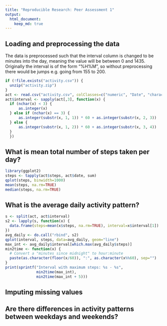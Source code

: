 ```yaml
---
title: "Reproducible Research: Peer Assessment 1"
output: 
  html_document:
    keep_md: true
---
```



## Loading and preprocessing the data

The data is preprocessed such that the interval column is changed to be minutes into the day, meaning the value will be between 0 and 1435. Originally the interval is of the form "%H%M", so without preprocessing there would be jumps e.g. going from 155 to 200.


```r
if (!file.exists("activity.csv")) {
  unzip("activity.zip")
}
act <- read.csv("activity.csv", colClasses=c("numeric", "Date", "character"))
act$interval <- sapply(act[,3], function(x) {
  if (nchar(x) < 3) {
      as.integer(x)
  } else if (nchar(x) == 3) {
      as.integer(substr(x, 1, 1)) * 60 + as.integer(substr(x, 2, 3))
  } else {
      as.integer(substr(x, 1, 2)) * 60 + as.integer(substr(x, 3, 4))
  }
  })
```

## What is mean total number of steps taken per day?
```r
library(ggplot2)
steps <- tapply(act$steps, act$date, sum)
qplot(steps, binwidth=1000)
mean(steps, na.rm=TRUE)
median(steps, na.rm=TRUE)
```


## What is the average daily activity pattern?
```r
s <- split(act, act$interval)
s2 <- lapply(s, function(x) {
  data.frame(steps=mean(x$steps, na.rm=TRUE), interval=x$interval[1])
})
avg_daily <- do.call("rbind", s2)
qplot(interval, steps, data=avg_daily, geom="line")
max_int <- avg_daily$interval[which.max(avg_daily$steps)]
min2time <- function(x) {
  # Convert a "minutes since midnight" to hour:minute
  paste(as.character(floor(x/60)), ":", as.character(x%%60), sep="")
}
print(sprintf("Interval with maximum steps: %s - %s",
              min2time(max_int),
              min2time(max_int + 5)))
```


## Imputing missing values



## Are there differences in activity patterns between weekdays and weekends?
